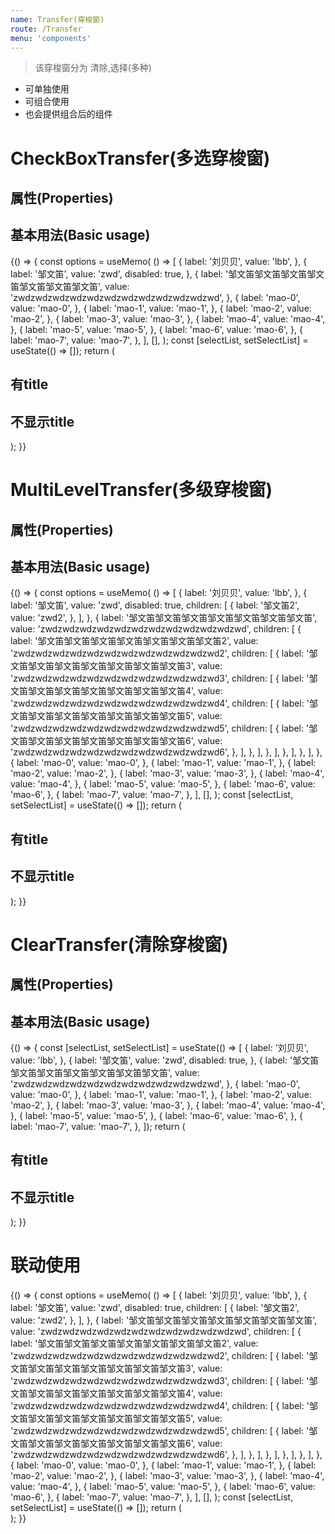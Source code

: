 ```yaml
---
name: Transfer(穿梭窗)
route: /Transfer
menu: 'components'
---
```



> 该穿梭窗分为 清除,选择(多种)

- 可单独使用
- 可组合使用
- 也会提供组合后的组件

# CheckBoxTransfer(多选穿梭窗)

## 属性(Properties)

<Props of={CheckBoxTransfer} />

## 基本用法(Basic usage)

<Playground>
  {() => {
    const options = useMemo(
      () => [
        {
          label: '刘贝贝',
          value: 'lbb',
        },
        {
          label: '邹文笛',
          value: 'zwd',
          disabled: true,
        },
        {
          label: '邹文笛邹文笛邹文笛邹文笛邹文笛邹文笛邹文笛',
          value: 'zwdzwdzwdzwdzwdzwdzwdzwdzwdzwdzwdzwd',
        },
        {
          label: 'mao-0',
          value: 'mao-0',
        },
        {
          label: 'mao-1',
          value: 'mao-1',
        },
        {
          label: 'mao-2',
          value: 'mao-2',
        },
        {
          label: 'mao-3',
          value: 'mao-3',
        },
        {
          label: 'mao-4',
          value: 'mao-4',
        },
        {
          label: 'mao-5',
          value: 'mao-5',
        },
        {
          label: 'mao-6',
          value: 'mao-6',
        },
        {
          label: 'mao-7',
          value: 'mao-7',
        },
      ],
      [],
    );
    const [selectList, setSelectList] = useState(() => []);
    return (
      <div>
        <h2>有title</h2>
        <CheckBoxTransfer
          title="筛选"
          options={options}
          selectList={selectList}
          setSelectList={setSelectList}
        />
        <h2>不显示title</h2>
        <CheckBoxTransfer
          title={null}
          options={options}
          selectList={selectList}
          setSelectList={setSelectList}
        />
      </div>
    );
  }}
</Playground>

# MultiLevelTransfer(多级穿梭窗)

## 属性(Properties)

<Props of={MultiLevelTransfer} />

## 基本用法(Basic usage)

<Playground>
  {() => {
    const options = useMemo(
      () => [
        {
          label: '刘贝贝',
          value: 'lbb',
        },
        {
          label: '邹文笛',
          value: 'zwd',
          disabled: true,
          children: [
            {
              label: '邹文笛2',
              value: 'zwd2',
            },
          ],
        },
        {
          label: '邹文笛邹文笛邹文笛邹文笛邹文笛邹文笛邹文笛',
          value: 'zwdzwdzwdzwdzwdzwdzwdzwdzwdzwdzwdzwd',
          children: [
            {
              label: '邹文笛邹文笛邹文笛邹文笛邹文笛邹文笛邹文笛2',
              value: 'zwdzwdzwdzwdzwdzwdzwdzwdzwdzwdzwdzwd2',
              children: [
                {
                  label: '邹文笛邹文笛邹文笛邹文笛邹文笛邹文笛邹文笛3',
                  value: 'zwdzwdzwdzwdzwdzwdzwdzwdzwdzwdzwdzwd3',
                  children: [
                    {
                      label: '邹文笛邹文笛邹文笛邹文笛邹文笛邹文笛邹文笛4',
                      value: 'zwdzwdzwdzwdzwdzwdzwdzwdzwdzwdzwdzwd4',
                      children: [
                        {
                          label: '邹文笛邹文笛邹文笛邹文笛邹文笛邹文笛邹文笛5',
                          value: 'zwdzwdzwdzwdzwdzwdzwdzwdzwdzwdzwdzwd5',
                          children: [
                            {
                              label:
                                '邹文笛邹文笛邹文笛邹文笛邹文笛邹文笛邹文笛6',
                              value: 'zwdzwdzwdzwdzwdzwdzwdzwdzwdzwdzwdzwd6',
                            },
                          ],
                        },
                      ],
                    },
                  ],
                },
              ],
            },
          ],
        },
        {
          label: 'mao-0',
          value: 'mao-0',
        },
        {
          label: 'mao-1',
          value: 'mao-1',
        },
        {
          label: 'mao-2',
          value: 'mao-2',
        },
        {
          label: 'mao-3',
          value: 'mao-3',
        },
        {
          label: 'mao-4',
          value: 'mao-4',
        },
        {
          label: 'mao-5',
          value: 'mao-5',
        },
        {
          label: 'mao-6',
          value: 'mao-6',
        },
        {
          label: 'mao-7',
          value: 'mao-7',
        },
      ],
      [],
    );
    const [selectList, setSelectList] = useState(() => []);
    return (
      <div>
        <h2>有title</h2>
        <MultiLevelTransfer
          title="筛选"
          options={options}
          selectList={selectList}
          setSelectList={setSelectList}
        />
        <h2>不显示title</h2>
        <MultiLevelTransfer
          title={null}
          options={options}
          selectList={selectList}
          setSelectList={setSelectList}
        />
      </div>
    );
  }}
</Playground>

# ClearTransfer(清除穿梭窗)

## 属性(Properties)

<Props of={ClearTransfer} />

## 基本用法(Basic usage)

<Playground>
  {() => {
    const [selectList, setSelectList] = useState(() => [
      {
        label: '刘贝贝',
        value: 'lbb',
      },
      {
        label: '邹文笛',
        value: 'zwd',
        disabled: true,
      },
      {
        label: '邹文笛邹文笛邹文笛邹文笛邹文笛邹文笛邹文笛',
        value: 'zwdzwdzwdzwdzwdzwdzwdzwdzwdzwdzwdzwd',
      },
      {
        label: 'mao-0',
        value: 'mao-0',
      },
      {
        label: 'mao-1',
        value: 'mao-1',
      },
      {
        label: 'mao-2',
        value: 'mao-2',
      },
      {
        label: 'mao-3',
        value: 'mao-3',
      },
      {
        label: 'mao-4',
        value: 'mao-4',
      },
      {
        label: 'mao-5',
        value: 'mao-5',
      },
      {
        label: 'mao-6',
        value: 'mao-6',
      },
      {
        label: 'mao-7',
        value: 'mao-7',
      },
    ]);
    return (
      <div>
        <h2>有title</h2>
        <ClearTransfer
          title={`已选: ${selectList.length}`}
          selectList={selectList}
          setSelectList={setSelectList}
        />
        <h2>不显示title</h2>
        <ClearTransfer
          title={null}
          selectList={selectList}
          setSelectList={setSelectList}
        />
      </div>
    );
  }}
</Playground>

# 联动使用

<Playground>
  {() => {
    const options = useMemo(
      () => [
        {
          label: '刘贝贝',
          value: 'lbb',
        },
        {
          label: '邹文笛',
          value: 'zwd',
          disabled: true,
          children: [
            {
              label: '邹文笛2',
              value: 'zwd2',
            },
          ],
        },
        {
          label: '邹文笛邹文笛邹文笛邹文笛邹文笛邹文笛邹文笛',
          value: 'zwdzwdzwdzwdzwdzwdzwdzwdzwdzwdzwdzwd',
          children: [
            {
              label: '邹文笛邹文笛邹文笛邹文笛邹文笛邹文笛邹文笛2',
              value: 'zwdzwdzwdzwdzwdzwdzwdzwdzwdzwdzwdzwd2',
              children: [
                {
                  label: '邹文笛邹文笛邹文笛邹文笛邹文笛邹文笛邹文笛3',
                  value: 'zwdzwdzwdzwdzwdzwdzwdzwdzwdzwdzwdzwd3',
                  children: [
                    {
                      label: '邹文笛邹文笛邹文笛邹文笛邹文笛邹文笛邹文笛4',
                      value: 'zwdzwdzwdzwdzwdzwdzwdzwdzwdzwdzwdzwd4',
                      children: [
                        {
                          label: '邹文笛邹文笛邹文笛邹文笛邹文笛邹文笛邹文笛5',
                          value: 'zwdzwdzwdzwdzwdzwdzwdzwdzwdzwdzwdzwd5',
                          children: [
                            {
                              label:
                                '邹文笛邹文笛邹文笛邹文笛邹文笛邹文笛邹文笛6',
                              value: 'zwdzwdzwdzwdzwdzwdzwdzwdzwdzwdzwdzwd6',
                            },
                          ],
                        },
                      ],
                    },
                  ],
                },
              ],
            },
          ],
        },
        {
          label: 'mao-0',
          value: 'mao-0',
        },
        {
          label: 'mao-1',
          value: 'mao-1',
        },
        {
          label: 'mao-2',
          value: 'mao-2',
        },
        {
          label: 'mao-3',
          value: 'mao-3',
        },
        {
          label: 'mao-4',
          value: 'mao-4',
        },
        {
          label: 'mao-5',
          value: 'mao-5',
        },
        {
          label: 'mao-6',
          value: 'mao-6',
        },
        {
          label: 'mao-7',
          value: 'mao-7',
        },
      ],
      [],
    );
    const [selectList, setSelectList] = useState(() => []);
    return (
      <div>
        <MultiLevelTransfer
          title="多级选择"
          options={options}
          selectList={selectList}
          setSelectList={setSelectList}
        />
        <ClearTransfer
          title={`已选: ${selectList.length}`}
          selectList={selectList}
          setSelectList={setSelectList}
        />
        <CheckBoxTransfer
          title="单级多选"
          options={options}
          selectList={selectList}
          setSelectList={setSelectList}
        />
      </div>
    );
  }}
</Playground>
